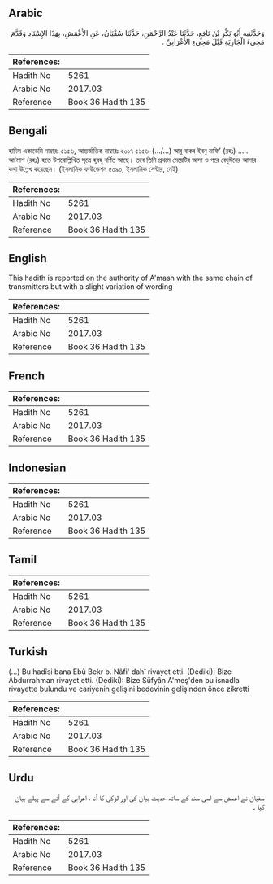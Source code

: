 ## Arabic


<div dir="rtl" lang="ar" style={{fontSize:'larger',backgroundColor:'#f8f9fa',padding:20}}>
وَحَدَّثَنِيهِ أَبُو بَكْرِ بْنُ نَافِعٍ، حَدَّثَنَا عَبْدُ الرَّحْمَنِ، حَدَّثَنَا سُفْيَانُ، عَنِ الأَعْمَشِ، بِهَذَا الإِسْنَادِ وَقَدَّمَ مَجِيءَ الْجَارِيَةِ قَبْلَ مَجِيءِ الأَعْرَابِيِّ ‏.‏
</div>
<div style={{backgroundColor:'#f8f9fa',padding:20, marginBottom: 10}}><table> <thead> <tr> <th>References:</th> <th></th> </tr> </thead> <tbody><tr><td>Hadith No</td><td>5261</td></tr><tr><td>Arabic No</td><td>2017.03</td></tr><tr><td>Reference</td><td>Book 36 Hadith 135</td></tr></tbody></table></div>

## Bengali


<div dir="ltr" lang="bn" style={{fontSize:'larger',backgroundColor:'#f8f9fa',padding:20}}>
হাদিস একাডেমি নাম্বারঃ ৫১৫৬, আন্তর্জাতিক নাম্বারঃ ২০১৭ ৫১৫৬-(.../...) আবূ বাকর ইবনু নাফি’ (রহঃ) ..... আ'মাশ (রহঃ) হতে উপরোল্লিখিত সূত্রে হুবহু বর্ণিত আছে। তবে তিনি প্রথমে মেয়েটির আসা ও পরে বেদুঈনের আসার কথা উল্লেখ করেছেন। (ইসলামিক ফাউন্ডেশন ৫০৯০, ইসলামিক সেন্টার, নেই)
</div>
<div style={{backgroundColor:'#f8f9fa',padding:20, marginBottom: 10}}><table> <thead> <tr> <th>References:</th> <th></th> </tr> </thead> <tbody><tr><td>Hadith No</td><td>5261</td></tr><tr><td>Arabic No</td><td>2017.03</td></tr><tr><td>Reference</td><td>Book 36 Hadith 135</td></tr></tbody></table></div>

## English


<div dir="ltr" lang="en" style={{fontSize:'larger',backgroundColor:'#f8f9fa',padding:20}}>
This hadith is reported on the authority of A'mash with the same chain of transmitters but with a slight variation of wording
</div>
<div style={{backgroundColor:'#f8f9fa',padding:20, marginBottom: 10}}><table> <thead> <tr> <th>References:</th> <th></th> </tr> </thead> <tbody><tr><td>Hadith No</td><td>5261</td></tr><tr><td>Arabic No</td><td>2017.03</td></tr><tr><td>Reference</td><td>Book 36 Hadith 135</td></tr></tbody></table></div>

## French


<div dir="ltr" lang="fr" style={{fontSize:'larger',backgroundColor:'#f8f9fa',padding:20}}>

</div>
<div style={{backgroundColor:'#f8f9fa',padding:20, marginBottom: 10}}><table> <thead> <tr> <th>References:</th> <th></th> </tr> </thead> <tbody><tr><td>Hadith No</td><td>5261</td></tr><tr><td>Arabic No</td><td>2017.03</td></tr><tr><td>Reference</td><td>Book 36 Hadith 135</td></tr></tbody></table></div>

## Indonesian


<div dir="ltr" lang="id" style={{fontSize:'larger',backgroundColor:'#f8f9fa',padding:20}}>

</div>
<div style={{backgroundColor:'#f8f9fa',padding:20, marginBottom: 10}}><table> <thead> <tr> <th>References:</th> <th></th> </tr> </thead> <tbody><tr><td>Hadith No</td><td>5261</td></tr><tr><td>Arabic No</td><td>2017.03</td></tr><tr><td>Reference</td><td>Book 36 Hadith 135</td></tr></tbody></table></div>

## Tamil


<div dir="ltr" lang="ta" style={{fontSize:'larger',backgroundColor:'#f8f9fa',padding:20}}>

</div>
<div style={{backgroundColor:'#f8f9fa',padding:20, marginBottom: 10}}><table> <thead> <tr> <th>References:</th> <th></th> </tr> </thead> <tbody><tr><td>Hadith No</td><td>5261</td></tr><tr><td>Arabic No</td><td>2017.03</td></tr><tr><td>Reference</td><td>Book 36 Hadith 135</td></tr></tbody></table></div>

## Turkish


<div dir="ltr" lang="tr" style={{fontSize:'larger',backgroundColor:'#f8f9fa',padding:20}}>
(…) Bu hadîsi bana Ebû Bekr b. Nâfi' dahî rivayet etti. (Dediki): Bize Abdurrahman rivayet etti. (Dediki): Bize Süfyân A'meş'den bu isnadla rivayette bulundu ve cariyenin gelişini bedevinin gelişinden önce zikretti
</div>
<div style={{backgroundColor:'#f8f9fa',padding:20, marginBottom: 10}}><table> <thead> <tr> <th>References:</th> <th></th> </tr> </thead> <tbody><tr><td>Hadith No</td><td>5261</td></tr><tr><td>Arabic No</td><td>2017.03</td></tr><tr><td>Reference</td><td>Book 36 Hadith 135</td></tr></tbody></table></div>

## Urdu


<div dir="rtl" lang="ur" style={{fontSize:'larger',backgroundColor:'#f8f9fa',padding:20}}>
سفیان نے اعمش سے اسی سند کے ساتھ حدیث بیان کی اور لڑکی کا آنا ، اعرابی کے آنے سے پہلے بیان کیا ۔
</div>
<div style={{backgroundColor:'#f8f9fa',padding:20, marginBottom: 10}}><table> <thead> <tr> <th>References:</th> <th></th> </tr> </thead> <tbody><tr><td>Hadith No</td><td>5261</td></tr><tr><td>Arabic No</td><td>2017.03</td></tr><tr><td>Reference</td><td>Book 36 Hadith 135</td></tr></tbody></table></div>